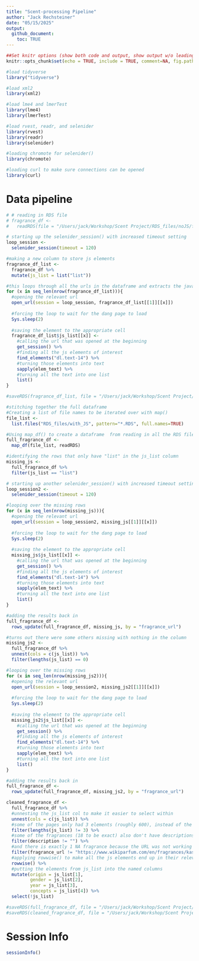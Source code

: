 ```yaml
---
title: "Scent-processing Pipeline"
author: "Jack Rechsteiner"
date: "05/15/2025"
output: 
  github_document: 
    toc: TRUE
---
```


```r
##Set knitr options (show both code and output, show output w/o leading #)
knitr::opts_chunk$set(echo = TRUE, include = TRUE, comment=NA, fig.path = "Images/")

#load tidyverse
library("tidyverse")

#load xml2
library(xml2)

#load lme4 and lmerTest
library(lme4)
library(lmerTest)

#load rvest, readr, and selenider
library(rvest)
library(readr)
library(selenider)

#loading chromote for selenider()
library(chromote)

#loading curl to make sure connections can be opened
library(curl)
```

# Data pipeline

```r
# # reading in RDS file
# fragrance_df <- 
#   readRDS(file = "/Users/jack/Workshop/Scent Project/RDS_files/noJS/fragrance_df_26725_to_29413_noJS.RDS")

# starting up the selenider_session() with increased timeout setting
loop_session <- 
  selenider_session(timeout = 120)

#making a new column to store js elements
fragrance_df_list <- 
  fragrance_df %>% 
  mutate(js_list = list("list"))

#this loops through all the urls in the dataframe and extracts the javascript elements
for (x in seq_len(nrow(fragrance_df_list))){
  #opening the relevant url
  open_url(session = loop_session, fragrance_df_list[[1]][[x]])
  
  #forcing the loop to wait for the dang page to load
  Sys.sleep(2)
  
  #saving the element to the appropriate cell
  fragrance_df_list$js_list[[x]] <- 
    #calling the url that was opened at the beginning
    get_session() %>% 
    #finding all the js elements of interest
    find_elements("dl.text-14") %>% 
    #turning those elements into text
    sapply(elem_text) %>% 
    #turning all the text into one list
    list() 
}

#saveRDS(fragrance_df_list, file = "/Users/jack/Workshop/Scent Project/RDS_files/with_JS/fragrance_df_26725_to_29413_with_JS.RDS")
```

```r
#stitching together the full dataframe
#Creating a list of file names to be iterated over with map()
file_list <- 
  list.files("RDS_files/with_JS", pattern="*.RDS", full.names=TRUE)

#Using map_df() to create a dataframe  from reading in all the RDS files
full_fragrance_df <-
  map_df(file_list, readRDS)

#identifying the rows that only have "list" in the js_list column
missing_js <-
  full_fragrance_df %>% 
  filter(js_list == "list") 

# starting up another selenider_session() with increased timeout setting
loop_session2 <- 
  selenider_session(timeout = 120)

#looping over the missing rows
for (x in seq_len(nrow(missing_js))){
  #opening the relevant url
  open_url(session = loop_session2, missing_js[[1]][[x]])
  
  #forcing the loop to wait for the dang page to load
  Sys.sleep(2)
  
  #saving the element to the appropriate cell
  missing_js$js_list[[x]] <- 
    #calling the url that was opened at the beginning
    get_session() %>% 
    #finding all the js elements of interest
    find_elements("dl.text-14") %>% 
    #turning those elements into text
    sapply(elem_text) %>% 
    #turning all the text into one list
    list() 
}

#adding the results back in
full_fragrance_df <- 
  rows_update(full_fragrance_df, missing_js, by = "fragrance_url") 

#turns out there were some others missing with nothing in the column
missing_js2 <- 
  full_fragrance_df %>% 
  unnest(cols = c(js_list)) %>% 
  filter(lengths(js_list) == 0)

#looping over the missing rows
for (x in seq_len(nrow(missing_js2))){
  #opening the relevant url
  open_url(session = loop_session2, missing_js2[[1]][[x]])
  
  #forcing the loop to wait for the dang page to load
  Sys.sleep(2)
  
  #saving the element to the appropriate cell
  missing_js2$js_list[[x]] <- 
    #calling the url that was opened at the beginning
    get_session() %>% 
    #finding all the js elements of interest
    find_elements("dl.text-14") %>% 
    #turning those elements into text
    sapply(elem_text) %>% 
    #turning all the text into one list
    list() 
}

#adding the results back in
full_fragrance_df <- 
  rows_update(full_fragrance_df, missing_js2, by = "fragrance_url") 

cleaned_fragrance_df <- 
  full_fragrance_df %>% 
  #unnesting the js_list col to make it easier to select within
  unnest(cols = c(js_list)) %>% 
  #some of the pages only had 3 elements (roughly 600), instead of the necessary 4, so those will be filtered out
  filter(lengths(js_list) != 3) %>% 
  #some of the fragrances (18 to be exact) also don't have descriptions, so we'll drop those too
  filter(description != "") %>% 
  #and there is exactly 1 NA fragrance because the URL was not working
  filter(fragrance_url != "https://www.wikiparfum.com/en/fragrances/kashmir	") %>% 
  #applying rowwise() to make all the js elements end up in their relevant columns
  rowwise() %>% 
  #putting the elements from js_list into the named columns
  mutate(origin = js_list[1],
         gender = js_list[2],
         year = js_list[3],
         concepts = js_list[4]) %>% 
  select(!js_list)

#saveRDS(full_fragrance_df, file = "/Users/jack/Workshop/Scent Project/RDS_files/full_fragrance_df.RDS")
#saveRDS(cleaned_fragrance_df, file = "/Users/jack/Workshop/Scent Project/RDS_files/cleaned_fragrance_df.RDS")
```


# Session Info

```r
sessionInfo()
```